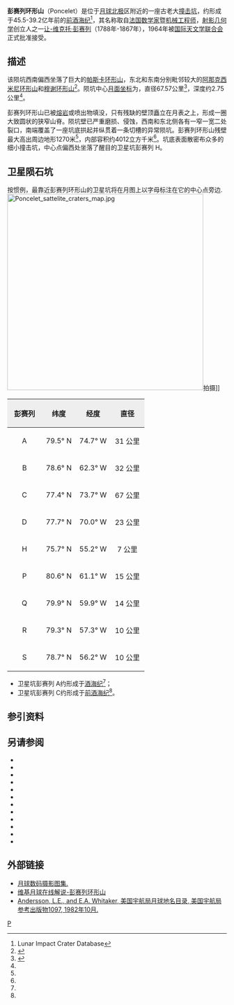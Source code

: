 {{lunar crater data|
 image=Poncelet crater LROC polar mosaic.jpg|
 caption=[[月球勘测轨道飞行器|月球勘测轨道飞行器]]拍摄的图像|
 latitude=75.91|
 N_or_S=N|
 longitude=54.57|
 E_or_W=W|
 diameter=67.57公里|
 depth=2.75公里|
 colong=57|
 eponym=[[让-维克托·彭赛列|让-维·彭赛列]]}}
'''彭赛列环形山'''（Poncelet）是位于[[月球正面|月球]][[月球北极|北极]]区附近的一座古老大[[撞击坑|撞击坑]]，约形成于45.5-39.2亿年前的[[前酒海纪|前酒海纪]]<ref name="LICD">Lunar Impact Crater Database</ref>，其名称取自[[法国|法国]][[数学家|数学家]]暨[[机械工程师|机械工程师]]，[[射影几何学|射影几何学]]创立人之一[[让-维克托·彭赛列|让-维克托·彭赛列]]（1788年-1867年），1964年被[[国际天文学联合会|国际天文学联合会]]正式批准接受。

==描述== 
该陨坑西南偏西坐落了巨大的[[帕斯卡环形山|帕斯卡环形山]]，东北和东南分别毗邻较大的[[阿那克西米尼环形山|阿那克西米尼环形山]]和[[穆谢环形山|穆谢环形山]]<ref>{{Cite web |url=http://planetarynames.wr.usgs.gov/images/Lunar/lac_2_lo.pdf |title=Crater Poncelet on the map LAC-2. |access-date=2017-02-25 |archive-date=2013-02-20 |archive-url=https://web.archive.org/web/20130220121324/http://planetarynames.wr.usgs.gov/images/Lunar/lac_2_lo.pdf |dead-url=no }}</ref>。陨坑中心[[月面坐标|月面坐标]]为{{Coord|75.91|N|54.57|W|globe:Moon|nogoogle=1|noosm=1}}，直径67.57公里<ref name="IAU">{{Cite web |url=http://planetarynames.wr.usgs.gov/Feature/4793 |title=Directory of the International Astronomical Union |access-date=2017-02-25 |archive-date=2021-03-22 |archive-url=https://web.archive.org/web/20210322061100/https://planetarynames.wr.usgs.gov/Feature/4793 }}</ref>，深度约2.75公里<ref name="LICD"/>。

彭赛列环形山已被[[熔岩|熔岩]]或喷出物填没，只有残缺的壁顶矗立在月表之上，形成一圈大致圆状的狭窄山脊。陨坑壁已严重磨损、侵蚀，西南和东北侧各有一窄一宽二处裂口，南端覆盖了一座坑底拱起并纵贯着一条切槽的异常陨坑。彭赛列环形山残壁最大高出周边地形1270米<ref name="LICD"/>，内部容积约4012立方千米<ref name="LICD"/>。坑底表面散密布众多的细小撞击坑，中心点偏西处坐落了醒目的卫星坑彭赛列 H。

==卫星陨石坑==
按惯例，最靠近彭赛列环形山的卫星坑将在月图上以字母标注在它的中心点旁边.
[[Image:Poncelet_sattelite_craters_map.jpg|450px]]拍摄]]

{| class="wikitable"
!width="25%" style="background:#eeeeee;" |彭赛列 
!width="25%" style="background:#eeeeee;" |纬度
!width="25%" style="background:#eeeeee;" |经度
!width="25%" style="background:#eeeeee;" |直径
|-
|align="center"|A
|align="center"|79.5° N
|align="center"|74.7° W
|align="center"|31 公里
|-
|align="center"|B
|align="center"|78.6° N
|align="center"|62.3° W
|align="center"|32 公里
|-
|align="center"|C
|align="center"|77.4° N
|align="center"|73.7° W
|align="center"|67 公里
|-
|align="center"|D
|align="center"|77.7° N
|align="center"|70.0° W
|align="center"|23 公里
|-
|align="center"|H
|align="center"|75.7° N
|align="center"|55.2° W
|align="center"|7 公里
|-
|align="center"|P
|align="center"|80.6° N
|align="center"|61.1° W
|align="center"|15 公里
|-
|align="center"|Q
|align="center"|79.9° N
|align="center"|59.9° W
|align="center"|14 公里
|-
|align="center"|R
|align="center"|79.3° N
|align="center"|57.3° W
|align="center"|10 公里
|-
|align="center"|S
|align="center"|78.7° N
|align="center"|56.2° W
|align="center"|10 公里
|}{{clear}}
* 卫星坑彭赛列 A约形成于[[酒海纪|酒海纪]]<ref name="LICD"/>；
* 卫星坑彭赛列 C约形成于[[前酒海纪|前酒海纪]]<ref name="LICD"/>。
==参引资料==
{{Reflist}}

==另请参阅==
{{refbegin}}
* {{cite book
  | last1 = Andersson
  | first1 = L. E.
  | last2 = Whitaker
  | first2 = E. A.
  | authorlink2 = Ewen Whitaker
  | date = 1982
  | title = [[NASA|NASA]] Catalogue of Lunar Nomenclature
  | publisher = NASA RP-1097
  | ref = harv
  }}
* {{cite web
  | last = Blue
  | first = Jennifer
  | date = July 25, 2007
  | title = Gazetteer of Planetary Nomenclature
  | publisher = [[United_States_Geological_Survey|USGS]]
  | url = http://planetarynames.wr.usgs.gov/
  | accessdate = 2007-08-05
  | ref = harv
  | archive-date = 2012-04-08
  | archive-url = https://www.webcitation.org/66mXDr4G9?url=http://planetarynames.wr.usgs.gov/
  | dead-url = no
  }}
* {{cite book
  | last1 = Bussey
  | first1 = B.
  | authorlink1 = Ben Bussey
  | last2 = Spudis
  | first2 = P.
  | authorlink2 = Paul Spudis
  | date = 2004
  | title = The Clementine Atlas of the Moon
  | publisher = Cambridge University Press
  | location = New York
  | isbn = 978-0-521-81528-4
  | ref = harv
  }}
* {{cite book
  | last1 = Cocks
  | first1 = Elijah E.
  | last2 = Cocks
  | first2 = Josiah C.
  | date = 1995
  | title = Who's Who on the Moon: A Biographical Dictionary of Lunar Nomenclature
  | url = https://archive.org/details/isbn_9780936389271
  | publisher = Tudor Publishers
  | isbn = 978-0-936389-27-1
  | ref = harv
  }}
* {{cite web
  | last = McDowell
  | first = Jonathan
  | date = July 15, 2007
  | url = http://host.planet4589.org/astro/lunar/
  | title = Lunar Nomenclature
  | publisher = Jonathan's Space Report
  | accessdate = 2007-10-24
  | ref = harv
  | archive-date = 2012-05-26
  | archive-url = https://www.webcitation.org/67wcYNfK3?url=http://host.planet4589.org/astro/lunar/
  | dead-url = no
  }}
* {{cite journal| last1 = Menzel| first1 = D. H.| last2 = Minnaert| first2 = M.| last3 = Levin| first3 = B.| last4 = Dollfus| first4 = A.| last5 = Bell| first5 = B.| title = Report on Lunar Nomenclature by the Working Group of Commission 17 of the IAU| doi = 10.1007/BF00171763| journal = Space Science Reviews| volume = 12| issue = 2| pages = 136–186| year = 1971| pmid = | pmc =| bibcode = 1971SSRv...12..136M| ref = harv}}
* {{cite book
  | first = Patrick
  | last = Moore
  | authorlink = Patrick Moore
  | date = 2001
  | title = On the Moon
  | url = https://archive.org/details/patrickmooreonmo00patr
  | publisher = Sterling Publishing Co
  | isbn = 978-0-304-35469-6
  | ref = harv
  }}
* {{cite book
  | first = Fred W.
  | last = Price
  | date = 1988
  | title = The Moon Observer's Handbook
  | publisher = Cambridge University Press
  | isbn = 978-0-521-33500-3
  | ref = harv
  }}
* {{cite book
  | last = Rükl
  | first = Antonín
  | authorlink = Antonín Rükl
  | date = 1990
  | title = Atlas of the Moon
  | publisher = Kalmbach Books
  | isbn = 978-0-913135-17-4
  | ref = harv
  }}
* {{cite book
  | last = Webb
  | first = Rev. T. W.
  | authorlink = Thomas William Webb
  | date = 1962
  | title = Celestial Objects for Common Telescopes
  | url = https://archive.org/details/celestialobjects00webb
  | edition = 6th revised
  | publisher = Dover
  | isbn = 978-0-486-20917-3
  | ref = harv
  }}
* {{cite book
  | first = Ewen A.
  | last = Whitaker
  | authorlink = Ewen Whitaker
  | date = 1999
  | title = Mapping and Naming the Moon
  | publisher = Cambridge University Press
  | isbn = 978-0-521-62248-6
  | ref = harv
  }}
* {{cite book
  | first = Peter T.
  | last = Wlasuk
  | date = 2000
  | title = Observing the Moon
  | publisher = Springer
  | isbn = 978-1-85233-193-1
  | ref = harv
 }}
{{refend}}

==外部链接==
*[http://www.lpi.usra.edu/resources/lunar_orbiter/bin/srch_nam.shtml?Poncelet%7C0 月球数码摄影图集.] {{Wayback|url=http://www.lpi.usra.edu/resources/lunar_orbiter/bin/srch_nam.shtml?Poncelet%7C0 |date=20201127013800 }}
*[http://the-moon.wikispaces.com/Poncelet 维基月球在线解说-彭赛列环形山] {{Wayback|url=http://the-moon.wikispaces.com/Poncelet |date=20180531115242 }}
* [http://planet4589.org/astro/lunar/RP-1097.pdf Andersson, L.E., and E.A. Whitaker, 美国宇航局月球地名目录, 美国宇航局参考出版物1097, 1982年10月.] {{Wayback|url=http://planet4589.org/astro/lunar/RP-1097.pdf |date=20141006125838 }}

[[Category:月球环形山|P]]
{{月球環形山 (O-Q)}}